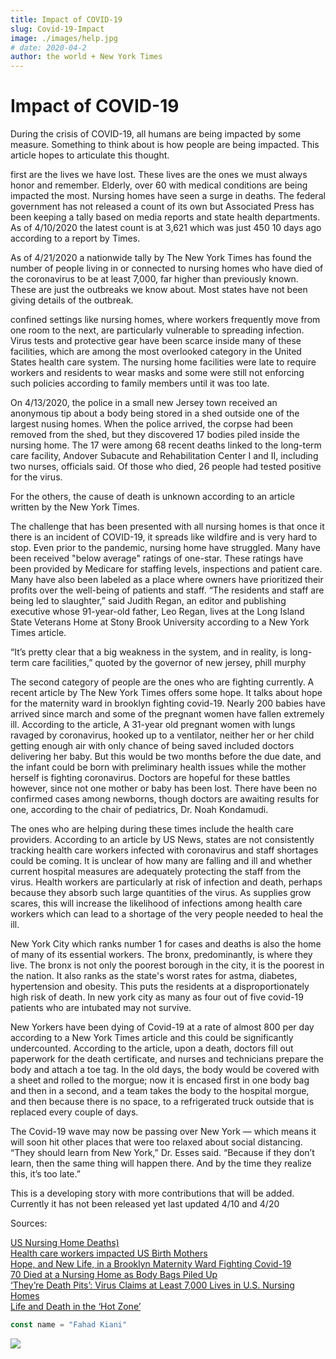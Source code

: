 ```yaml
---
title: Impact of COVID-19 
slug: Covid-19-Impact
image: ./images/help.jpg
# date: 2020-04-2
author: the world + New York Times
---
```



<h1>Impact of COVID-19 </h1>

During the crisis of COVID-19, all humans are being impacted by some measure. Something to think about is how people are being impacted. This article hopes to articulate this thought.

first are the lives we have lost. These lives are the ones we must always honor and remember. Elderly, over 60 with medical conditions are being impacted the most. Nursing homes have seen a surge in deaths. The federal government has not released a count of its own but Associated Press has been keeping a tally based on media reports and state health departments. As of 4/10/2020 the latest count is at 3,621 which was just 450 10 days ago according to a report by Times.  

As of 4/21/2020 a nationwide tally by The New York Times has found the number of people living in or connected to nursing homes who have died of the coronavirus to be at least 7,000, far higher than previously known. These are just the outbreaks we know about. Most states have not been giving details of the outbreak. 

confined settings like nursing homes, where workers frequently move from one room to the next, are particularly vulnerable to spreading infection. Virus tests and protective gear have been scarce inside many of these facilities, which are among the most overlooked category in the United States health care system. The nursing home facilities were late to require workers and residents to wear masks and some were still not enforcing such policies according to family members until it was too late.

On 4/13/2020, the police in a small new Jersey town received an anonymous tip about a body being stored in a shed outside one of the largest nusing homes. When the police arrived, the corpse had been removed from the shed, but they discovered 17 bodies piled inside the nursing home. The 17 were among 68 recent deaths linked to the long-term care facility, Andover Subacute and Rehabilitation Center I and II, including two nurses, officials said. Of those who died, 26 people had tested positive for the virus.

For the others, the cause of death is unknown according to an article written by the New York Times. 

The challenge that has been presented with all nursing homes is that once it there is an incident of COVID-19, it spreads like wildfire and is very hard to stop. Even prior to the pandemic, nursing home have struggled. Many have been received "below average" ratings of one-star. These ratings have been provided by Medicare for staffing levels, inspections and patient care. Many have also been labeled as a place where owners have prioritized their profits over the well-being of patients and staff. “The residents and staff are being led to slaughter,” said Judith Regan, an editor and publishing executive whose 91-year-old father, Leo Regan, lives at 
the Long Island State Veterans Home at Stony Brook University according to a New York Times article. 

“It’s pretty clear that a big weakness in the system, and in reality, is long-term care facilities,” quoted by the governor of new jersey, phill murphy

 The second category of people are the ones who are fighting currently. A recent article by The New York Times offers some hope. It talks about hope for the maternity ward in brooklyn fighting covid-19. Nearly 200 babies have arrived since march and some of the pregnant women have fallen extremely ill. According to the article, A 31-year old pregnant women with lungs ravaged by coronavirus, hooked up to a ventilator, neither her or her child getting enough air with only chance of being saved included doctors delivering her baby. But this would be two months before the due date, and the infant could be born with preliminary health issues while the mother herself is fighting coronavirus. Doctors are hopeful for these battles however, since not one mother or baby has been lost. There have been no confirmed cases among newborns, though doctors are awaiting results for one, according to the chair of pediatrics, Dr. Noah Kondamudi.

The ones who are helping during these times include the health care providers. According to an article by US News, states are not consistently tracking health care workers infected with coronavirus and staff shortages could be coming. It is unclear of how many are falling and ill and whether current hospital measures are adequately protecting the staff from the virus. Health workers are particularly at risk of infection and death, perhaps because they absorb such large quantities of the virus. As supplies grow scares, this will increase the likelihood of infections among health care workers which can lead to a shortage of the very people needed to heal the ill. 

New York City which ranks number 1 for cases and deaths is also the home of many of its essential workers. The bronx, predominantly, is where they live. The bronx is not only the poorest borough in the city, it is the poorest in the nation. It also ranks as the state's worst rates for astma, diabetes, hypertension and obesity. This puts the residents at a disproportionately high risk of death. In new york city as many as four out of five covid-19 patients who are intubated may not survive.    

New Yorkers have been dying of Covid-19 at a rate of almost 800 per day according to a New York Times article and this could be significantly undercounted. According to the article, upon a death, doctors fill out paperwork for the death certificate, and nurses and technicians prepare the body and attach a toe tag. In the old days, the body would be covered with a sheet and rolled to the morgue; now it is encased first in one body bag and then in a second, and a team takes the body to the hospital morgue, and then because there is no space, to a refrigerated truck outside that is replaced every couple of days.

The Covid-19 wave may now be passing over New York — which means it will soon hit other places that were too relaxed about social distancing. “They should learn from New York,” Dr. Esses said. “Because if they don’t learn, then the same thing will happen there. And by the time they realize this, it’s too late.”

This is a developing story with more contributions that will be added. Currently it has not been released yet
last updated 4/10 and 4/20

Sources:

 <a href="https://time.com/5819859/us-nursing-home-deaths/" target="_blank" >US Nursing Home Deaths)</a>
<br />
 <a href="https://www.usnews.com/news/national-news/articles/2020-04-03/how-many-health-care-workers-have-coronavirus" target="_blank">Health care workers impacted </a>
 <a href="https://www.nytimes.com/2020/04/12/nyregion/coronavirus-births-mothers.html">US Birth Mothers</a>
<br />
<a href="https://www.nytimes.com/2020/04/12/nyregion/coronavirus-births-mothers.html" target="_blank">Hope, and New Life, in a Brooklyn Maternity Ward Fighting Covid-19</a>
<br/>
 <a href="https://www.nytimes.com/2020/04/19/nyregion/coronavirus-nj-andover-nursing-home-deaths.html" target="_blank">70 Died at a Nursing Home as Body Bags Piled Up</a>
 <br />
  <a href="https://www.nytimes.com/2020/04/17/us/coronavirus-nursing-homes.html">‘They’re Death Pits’: Virus Claims at Least 7,000 Lives in U.S. Nursing Homes</a>
<br />
  <a href="https://www.nytimes.com/2020/04/11/opinion/sunday/coronavirus-hospitals-bronx.html">Life and Death in the ‘Hot Zone’
</a>
<br />
 

<div className="code"> 
</div>


<!-- `<h1>heading one</h1>` -->


<div className="code">

```javascript
const name = "Fahad Kiani"
```

</div>

<div className="post-image">

![](./images/help.jpg)

</div>

<div className="code"> </div>
